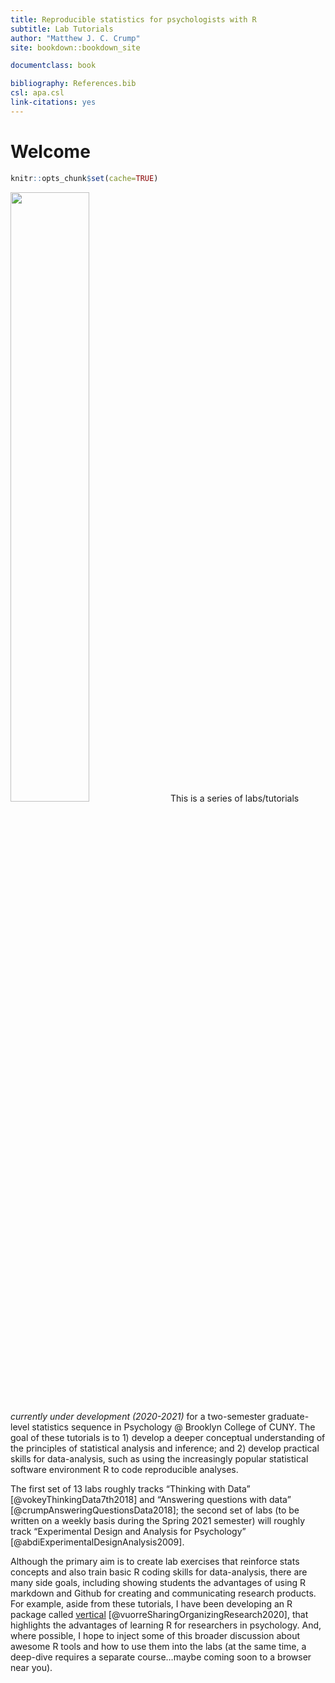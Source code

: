 ```yaml
--- 
title: Reproducible statistics for psychologists with R
subtitle: Lab Tutorials
author: "Matthew J. C. Crump"
site: bookdown::bookdown_site

documentclass: book

bibliography: References.bib
csl: apa.csl
link-citations: yes
---
```


# Welcome {-}

```r
knitr::opts_chunk$set(cache=TRUE)
```

<img class="cover" src="imgs/cover.png" width="50%"/> This is a series of labs/tutorials *currently under development (2020-2021)* for a two-semester graduate-level statistics sequence in Psychology @ Brooklyn College of CUNY. The goal of these tutorials is to 1) develop a deeper conceptual understanding of the principles of statistical analysis and inference; and 2) develop practical skills for data-analysis, such as using the increasingly popular statistical software environment R to code reproducible analyses.

The first set of 13 labs roughly tracks "Thinking with Data" [@vokeyThinkingData7th2018] and "Answering questions with data" [@crumpAnsweringQuestionsData2018]; the second set of labs (to be written on a weekly basis during the Spring 2021 semester) will roughly track "Experimental Design and Analysis for Psychology" [@abdiExperimentalDesignAnalysis2009]. 

Although the primary aim is to create lab exercises that reinforce stats concepts and also train basic R coding skills for data-analysis, there are many side goals, including showing students the advantages of using R markdown and Github for creating and communicating research products. For example, aside from these tutorials, I have been developing an R package called [vertical](https://crumplab.github.io/vertical/) [@vuorreSharingOrganizingResearch2020], that highlights the advantages of learning R for researchers in psychology. And, where possible, I hope to inject some of this broader discussion about awesome R tools and how to use them into the labs (at the same time, a deep-dive requires a separate course...maybe coming soon to a browser near you).
